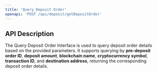 ```yaml
---
title: 'Query Deposit Order'
openapi: 'POST /api/deposit/getDepositOrder'
---
```


## API Description

The Query Deposit Order Interface is used to query deposit order details based on the provided parameters. It supports querying by **pre-deposit order ID**, **deposit amount**, **blockchain name**, **cryptocurrency symbol**, **transaction ID**, and **destination address**, returning the corresponding deposit order details.